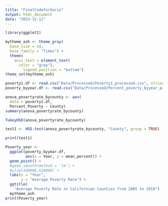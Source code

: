 ```yaml
---
title: "FinalCodeforSocio"
output: html_document
date: "2023-12-11"
---
```

```r
library(ggplot2)

mytheme_ash <- theme_gray(
  base_size = 14, 
  base_family = "Times") +
  theme(
    axis.text = element_text(
      color = "gray"), 
        legend.position = "bottom")
theme_set(mytheme_ash)
```

```r
poverty1.df <- read.csv("Data/Processed/Poverty1_processed.csv", stringsAsFactors = TRUE)
poverty_byyear.df <- read.csv("Data/Processed/Percent_poverty_byyear_processed.csv", stringsAsFactors = TRUE)
```

```r
anova_povertyrate_bycounty <- aov(
  data = poverty1.df, 
  Percent_Poverty ~ County)
summary(anova_povertyrate_bycounty)
```

```r
TukeyHSD(anova_povertyrate_bycounty)
```

```r
test1 <- HSD.test(anova_povertyrate_bycounty, "County", group = TRUE)

print(test1)
```

```r
Poverty_year <- 
  ggplot(poverty_byyear.df, 
         aes(x = Year, y = mean_percent)) +
  geom_point() +
  #geom_smooth(method = 'lm') + 
  #ylim(430000,620000) +
  labs(x = "Year", 
       y = "Average Poverty Rate") +
  ggtitle(
    "Average Poverty Rate in Californian Counties from 2005 to 2019") +
  mytheme_ash
print(Poverty_year)
```

